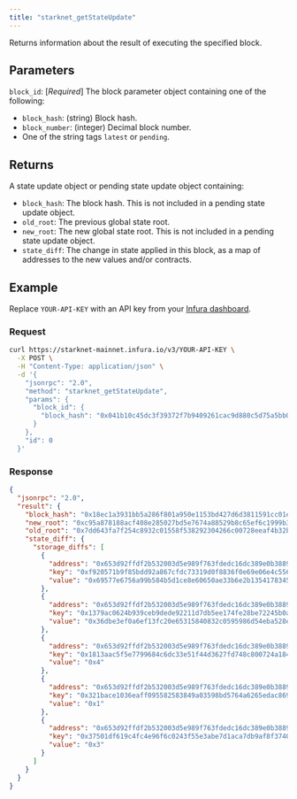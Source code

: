 ```yaml
---
title: "starknet_getStateUpdate"
---
```



Returns information about the result of executing the specified block.

## Parameters

`block_id`: [*Required*] The block parameter object containing one of the following:

- `block_hash`: (string) Block hash.
- `block_number`: (integer) Decimal block number.
- One of the string tags `latest` or `pending`.

## Returns

A state update object or pending state update object containing:

- `block_hash`: The block hash.
  This is not included in a pending state update object.
- `old_root`: The previous global state root.
- `new_root`: The new global state root.
  This is not included in a pending state update object.
- `state_diff`: The change in state applied in this block, as a map of addresses to the new values
  and/or contracts.

## Example

Replace `YOUR-API-KEY` with an API key from your [Infura dashboard](https://infura.io/dashboard).

### Request

<Tabs>
<TabItem value="cURL">

```bash
curl https://starknet-mainnet.infura.io/v3/YOUR-API-KEY \
  -X POST \
  -H "Content-Type: application/json" \
  -d '{
    "jsonrpc": "2.0",
    "method": "starknet_getStateUpdate",
    "params": {
      "block_id": {
        "block_hash": "0x041b10c45dc3f39372f7b9409261cac9d880c5d75a5bb077d028db20b1bd76c4"
      }
    },
    "id": 0
  }'
```

</TabItem>
</Tabs>

### Response

<Tabs>
<TabItem value="JSON">

```json
{
  "jsonrpc": "2.0",
  "result": {
    "block_hash": "0x18ec1a3931bb5a286f801a950e1153bd427d6d3811591cc01e6f074615a1f76",
    "new_root": "0xc95a878188acf408e285027bd5e7674a88529b8c65ef6c1999b3569aea8bc8",
    "old_root": "0x7dd643fa7f254c8932c01558f538292304266c00728eeaf4b32b361b5d0d2dd",
    "state_diff": {
      "storage_diffs": [
        {
          "address": "0x653d92ffdf2b532003d5e989f763fdedc16dc389e0b3889398a6eb1dac0d849",
          "key": "0xf920571b9f85bdd92a867cfdc73319d0f8836f0e69e06e4c5566b6203f75cc",
          "value": "0x69577e6756a99b584b5d1ce8e60650ae33b6e2b13541783458268f07da6b38a"
        },
        {
          "address": "0x653d92ffdf2b532003d5e989f763fdedc16dc389e0b3889398a6eb1dac0d849",
          "key": "0x1379ac0624b939ceb9dede92211d7db5ee174fe28be72245b0a1a2abd81c98f",
          "value": "0x36dbe3ef0a6ef13fc20e65315840832c0595986d54eba528e22483c7746c005"
        },
        {
          "address": "0x653d92ffdf2b532003d5e989f763fdedc16dc389e0b3889398a6eb1dac0d849",
          "key": "0x1813aac5f5e7799684c6dc33e51f44d3627fd748c800724a184ed5be09b713e",
          "value": "0x4"
        },
        {
          "address": "0x653d92ffdf2b532003d5e989f763fdedc16dc389e0b3889398a6eb1dac0d849",
          "key": "0x321bace1036eaff095582583849a03598bd5764a6265edac86916b830a29d55",
          "value": "0x1"
        },
        {
          "address": "0x653d92ffdf2b532003d5e989f763fdedc16dc389e0b3889398a6eb1dac0d849",
          "key": "0x37501df619c4fc4e96f6c0243f55e3abe7d1aca7db9af8f3740ba3696b3fdac",
          "value": "0x3"
        }
      ]
    }
  }
}
```

</TabItem>
</Tabs>
